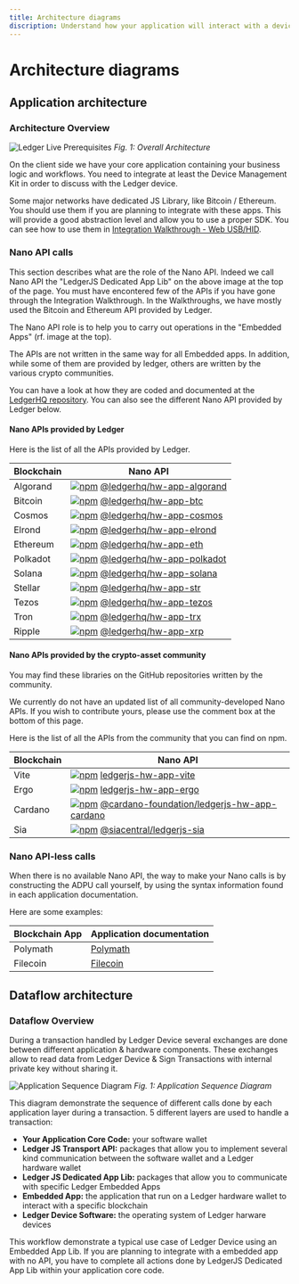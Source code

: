 ```yaml
---
title: Architecture diagrams
discription: Understand how your application will interact with a device app.
---
```


# Architecture diagrams

## Application architecture

### Architecture Overview  

![Ledger Live Prerequisites](/device-interaction/application-architecture.png)
*Fig. 1: Overall Architecture*

On the client side we have your core application containing your business logic and workflows.
You need to integrate at least the Device Management Kit in order to discuss with the Ledger device.

Some major networks have dedicated JS Library, like Bitcoin / Ethereum. You should use them if you are planning to integrate with these apps. This will provide a good abstraction level and allow you to use a proper SDK.
You can see how to use them in [Integration Walkthrough - Web USB/HID](../guides/web-application/web-hid-usb/).


### Nano API calls

This section describes what are the role of the Nano API.
Indeed we call Nano API the "LedgerJS Dedicated App Lib" on the above image at the top of the page.
You must have encontered few of the APIs if you have gone through the Integration Walkthrough.
In the Walkthroughs, we have mostly used the Bitcoin and Ethereum API provided by Ledger.

The Nano API role is to help you to carry out operations in the "Embedded Apps" (rf. image at the top).

The APIs are not written in the same way for all Embedded apps. In addition, while some of them are provided by ledger, others are written by the various crypto communities.

You can have a look at how they are coded and documented at the [LedgerHQ repository](https://github.com/LedgerHQ/ledger-live/tree/develop/libs/ledgerjs).
You can also see the different Nano API provided by Ledger below.

#### Nano APIs provided by Ledger

Here is the list of all the APIs provided by Ledger.

| Blockchain | Nano API |
|-------------|--------------|
|Algorand | [![npm](https://img.shields.io/npm/v/@ledgerhq/hw-app-algorand.svg)](https://www.npmjs.com/package/@ledgerhq/hw-app-algorand) [@ledgerhq/hw-app-algorand](https://github.com/LedgerHQ/ledger-live/tree/develop/libs/ledgerjs/packages/hw-app-algorand)   |
|Bitcoin | [![npm](https://img.shields.io/npm/v/@ledgerhq/hw-app-btc.svg)](https://www.npmjs.com/package/@ledgerhq/hw-app-btc) [@ledgerhq/hw-app-btc](https://github.com/LedgerHQ/ledger-live/tree/develop/libs/ledgerjs/packages/hw-app-btc)   |
|Cosmos | [![npm](https://img.shields.io/npm/v/@ledgerhq/hw-app-cosmos.svg)](https://www.npmjs.com/package/@ledgerhq/hw-app-cosmos) [@ledgerhq/hw-app-cosmos](https://github.com/LedgerHQ/ledger-live/tree/develop/libs/ledgerjs/packages/hw-app-cosmos)   |
|Elrond | [![npm](https://img.shields.io/npm/v/@ledgerhq/hw-app-elrond.svg)](https://www.npmjs.com/package/@ledgerhq/hw-app-elrond) [@ledgerhq/hw-app-elrond](https://github.com/LedgerHQ/ledger-live/tree/develop/libs/ledger-live-common/src/families/elrond/hw-app-elrond)   |
|Ethereum | [![npm](https://img.shields.io/npm/v/@ledgerhq/hw-app-eth.svg)](https://www.npmjs.com/package/@ledgerhq/hw-app-eth) [@ledgerhq/hw-app-eth](https://github.com/LedgerHQ/ledger-live/tree/develop/libs/ledgerjs/packages/hw-app-eth)   |
|Polkadot | [![npm](https://img.shields.io/npm/v/@ledgerhq/hw-app-polkadot.svg)](https://www.npmjs.com/package/@ledgerhq/hw-app-polkadot) [@ledgerhq/hw-app-polkadot](https://github.com/LedgerHQ/ledger-live/tree/develop/libs/ledgerjs/packages/hw-app-polkadot)   |
|Solana | [![npm](https://img.shields.io/npm/v/@ledgerhq/hw-app-solana.svg)](https://www.npmjs.com/package/@ledgerhq/hw-app-solana) [@ledgerhq/hw-app-solana](https://github.com/LedgerHQ/ledger-live/tree/develop/libs/ledgerjs/packages/hw-app-solana)   |
|Stellar | [![npm](https://img.shields.io/npm/v/@ledgerhq/hw-app-str.svg)](https://www.npmjs.com/package/@ledgerhq/hw-app-str) [@ledgerhq/hw-app-str](https://github.com/LedgerHQ/ledger-live/tree/develop/libs/ledgerjs/packages/hw-app-str)   |
|Tezos | [![npm](https://img.shields.io/npm/v/@ledgerhq/hw-app-tezos.svg)](https://www.npmjs.com/package/@ledgerhq/hw-app-tezos) [@ledgerhq/hw-app-tezos](https://github.com/LedgerHQ/ledger-live/tree/develop/libs/ledgerjs/packages/hw-app-tezos)   |
|Tron | [![npm](https://img.shields.io/npm/v/@ledgerhq/hw-app-trx.svg)](https://www.npmjs.com/package/@ledgerhq/hw-app-trx) [@ledgerhq/hw-app-trx](https://github.com/LedgerHQ/ledger-live/tree/develop/libs/ledgerjs/packages/hw-app-trx)   |
|Ripple | [![npm](https://img.shields.io/npm/v/@ledgerhq/hw-app-xrp.svg)](https://www.npmjs.com/package/@ledgerhq/hw-app-xrp) [@ledgerhq/hw-app-xrp](https://github.com/LedgerHQ/ledger-live/tree/develop/libs/ledgerjs/packages/hw-app-xrp)   |


#### Nano APIs provided by the crypto-asset community

You may find these libraries on the GitHub repositories written by the community.

We currently do not have an updated list of all community-developed Nano APIs. If you wish to contribute yours, please use the comment box at the bottom of this page.

Here is the list of all the APIs from the community that you can find on npm.

| Blockchain | Nano API |
|-------------|--------------|
|Vite | [![npm](https://img.shields.io/npm/v/@vite/ledgerjs-hw-app-vite.svg)](https://www.npmjs.com/package/@vite/ledgerjs-hw-app-vite) [ledgerjs-hw-app-vite](https://github.com/vitelabs/ledgerjs-hw-app-vite)   |
|Ergo | [![npm](https://img.shields.io/npm/v/ledgerjs-hw-app-ergo.svg)](https://www.npmjs.com/package/ledgerjs-hw-app-ergo) [ledgerjs-hw-app-ergo](https://github.com/tesseract-one/ledger-app-ergo)   |
|Cardano | [![npm](https://img.shields.io/npm/v/@cardano-foundation/ledgerjs-hw-app-cardano.svg)](https://www.npmjs.com/package/@cardano-foundation/ledgerjs-hw-app-cardano) [@cardano-foundation/ledgerjs-hw-app-cardano](https://github.com/cardano-foundation/ledger-app-cardano)   |
|Sia | [![npm](https://img.shields.io/npm/v/@siacentral/ledgerjs-sia.svg)](https://www.npmjs.com/package/@siacentral/ledgerjs-sia) [@siacentral/ledgerjs-sia](https://github.com/siacentral/ledgerjs-sia)   |

### Nano API-less calls

When there is no available Nano API, the way to make your Nano calls is by constructing the ADPU call yourself, by using the syntax information found in each application documentation.

Here are some examples:

| Blockchain App | Application documentation |
|-------------|--------------| 
| Polymath | [Polymath](https://github.com/LedgerHQ/app-polymesh/blob/master/docs/APDUSPEC.md) | 
| Filecoin | [Filecoin](https://github.com/LedgerHQ/app-filecoin/blob/master/docs/APDUSPEC.md) | 


## Dataflow architecture


### Dataflow Overview

During a transaction handled by Ledger Device several exchanges are done between different application & hardware components.
These exchanges allow to read data from Ledger Device & Sign Transactions with internal private key without sharing it.

![Application Sequence Diagram](/device-interaction/application-sequence.png)
*Fig. 1: Application Sequence Diagram*


This diagram demonstrate the sequence of different calls done by each application layer during a transaction.
5 different layers are used to handle a transaction:

- **Your Application Core Code:** your software wallet
- **Ledger JS Transport API:** packages that allow you to implement several kind communication between the software wallet and a Ledger hardware wallet
- **Ledger JS Dedicated App Lib:** packages that allow you to communicate with specific Ledger Embedded Apps
- **Embedded App:** the application that run on a Ledger hardware wallet to interact with a specific blockchain
- **Ledger Device Software:** the operating system of Ledger harware devices

This workflow demonstrate a typical use case of Ledger Device using an Embedded App Lib. If you are planning to integrate with a embedded app with no API, you have to complete all actions done by LedgerJS Dedicated App Lib within your application core code.
